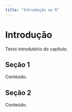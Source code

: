 ```yaml
---
title: "Introdução ao R"
---
```


# Introdução

Texto introdutório do capítulo.

## Seção 1

Conteúdo.

## Seção 2

Conteúdo.

